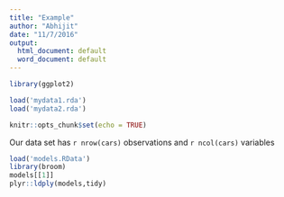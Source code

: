 ```yaml
---
title: "Example"
author: "Abhijit"
date: "11/7/2016"
output:
  html_document: default
  word_document: default
---
```

```r
library(ggplot2)

load('mydata1.rda')
load('mydata2.rda')
```

```r
knitr::opts_chunk$set(echo = TRUE)
```

Our data set has `r nrow(cars)` observations and `r ncol(cars)` variables


```r
load('models.RData')
library(broom)
models[[1]]
plyr::ldply(models,tidy)
```


